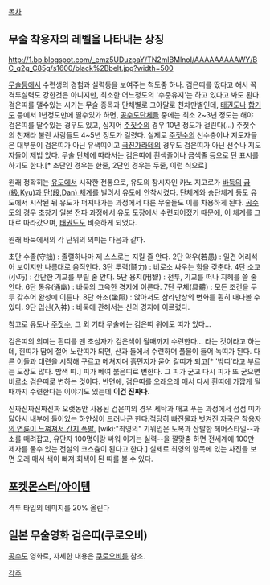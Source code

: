 [[목차]]

== 무술 착용자의 레벨을 나타내는 상징 ==
http://1.bp.blogspot.com/_emz5UDuzpaY/TN2mlBMlnoI/AAAAAAAAAWY/BC_q2g_C85g/s1600/black%2Bbelt.jpg?width=500

[[무술]]등에서 수련생의 경험과 실력등을 보여주는 척도중 하나. 검은띠를 땄다고 해서 꼭 격투실력도 강한것은 아니지만, 최소한 어느정도의 '수준유지'는 하고 있다고 봐도 된다. 검은띠를 맬수있는 시기는 무술 종목과 단체별로 그야말로 천차만별인데, [[태권도]]나 [[합기도]] 등에서 1년정도만에 딸수있가 하면, [[공수도]]단체들 중에는 최소 2~3년 정도는 해야 검은띠를 딸수있는 경우도 있고, 심지어 [[주짓수]]의 경우 10년 정도가 걸린다(...) 주짓수의 천재라 불린 사람들도 4~5년 정도가 걸렸다. 실제로 [[주짓수]]의 선수층이나 지도자들은 대부분이 검은띠가 아닌 유색띠이고 [[극진가라테]]의 경우도 검은띠가 아닌 선수나 지도자들이 제법 있다. 무술 단체에 따라서는 검은띠에 흰색줄이나 금색줄 등으로 단 표시를 하기도 한다.[* 초단인 경우는 한줄, 2단인 경우는 두줄, 이런 식으로] 

원래 정확히는 [[유도]]에서 시작한 전통으로, 유도의 창시자인 카노 지고로가 [[바둑]]의 [[단급제도|급(級,Kyu)과 단(段,Dan) 체계]]를 빌려서 유도에 안착시켰다. 단체계와 승단체계 등도 유도에서 시작된 뒤 유도가 퍼져나가는 과정에서 다른 무술들도 이를 차용하게 된다. [[공수도]]의 경우 초창기 일본 전파 과정에서 유도 도장에서 수련되어졌기 때문에, 이 체계를 그대로 따라갔으며, [[태권도]]도 비슷하게 되었다. 

원래 바둑에서의 각 단위의 의미는 다음과 같다. 

초단 수졸(守拙) : 졸렬하나마 제 스스로는 지킬 줄 안다. 
2단 약우(若愚) : 일견 어리석어 보이지만 나름대로 움직인다. 
3단 투력(鬪力) : 비로소 싸우는 힘을 갖춘다. 
4단 소교(小巧) : 간단한 기교를 부릴 줄 안다. 
5단 용지(用智) : 전투, 기교를 떠나 지혜를 쓸 줄 안다. 
6단 통유(通幽) : 바둑의 그윽한 경지에 이른다. 
7단 구체(具體) : 모든 조건을 두루 갖추어 완성에 이른다. 
8단 좌조(坐照) : 앉아서도 삼라만상의 변화를 훤히 내다볼 수 있다. 
9단 입신(入神) : 바둑에 관해서는 신의 경지에 이르렀다. 

참고로 유도나 [[주짓수]], 그 외 기타 무술에는 검은띠 위에도 띠가 있다...

검은띠의 의미는 흰띠를 맨 초심자가 검은색이 될때까지 수련한다... 라는 것이라고 하는데, 흰띠가 땀에 절어 노란띠가 되면, 산과 들에서 수련하며 풀물이 들어 녹띠가 된다. 다른 이들과 대련을 시작해 구르고 메쳐지며 흙먼지가 묻어 갈띠가 되고[* '밤띠'라고 부르는 도장도 많다. 밤색 띠.] 피가 베여 붉은띠로 변한다. 그 피가 굳고 다시 피가 또 굳으면 비로소 검은띠로 변하는 것이다. 반면에, 검은띠를 오래오래 매서 다시 흰띠에 가깝게 될때까지 수련한다는 이야기도 있는데 '''이건 진짜다'''.

진짜진짜진짜진짜 오랫동안 사용된 검은띠의 경우 세탁과 매고 푸는 과정에서 점점 띠가 닳아서 내부에 들어있는 하얀심이 드러나곤 한다.[http://bbs2.ruliweb.daum.net/gaia/do/ruliweb/default/community/325/read?bbsId=G005&itemId=143&articleId=22136801 적당히 빠진물과 벗겨진 자국은 착용자의 연륜이 느껴져서 간지 폭발.] [wiki:"최영의" 기워입은 도복과 산발한 헤어스타일--과 소를 때려잡고, 유단자 100명이랑 싸워 이기는 실력--을 깔맞춤 하면 전세계에 100만 제자를 둘수 있는 전설의 코스츔이 된다고 한다.] 실제로 최영의 항목에 있는 사진을 보면 오래 매서 색이 빠져 회색이 된 띠를 볼 수 있다.
== [[포켓몬스터/아이템]] ==
격투 타입의 데미지를 20% 올린다
== 일본 무술영화 검은띠(쿠로오비) ==
[[공수도]] 영화로, 자세한 내용은 [[쿠로오비]]를 참조.


[[각주]]
